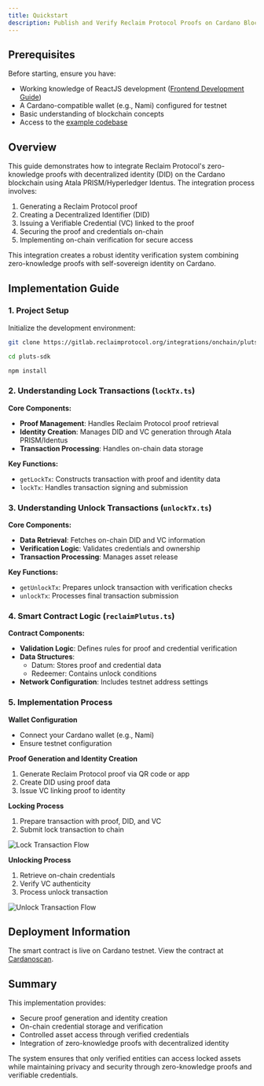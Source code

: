 ```yaml
---
title: Quickstart
description: Publish and Verify Reclaim Protocol Proofs on Cardano Blockchain
---
```



## Prerequisites

Before starting, ensure you have:
- Working knowledge of ReactJS development ([Frontend Development Guide](/web/frontend))
- A Cardano-compatible wallet (e.g., Nami) configured for testnet
- Basic understanding of blockchain concepts
- Access to the [example codebase](https://gitlab.reclaimprotocol.org/integrations/onchain/pluts-sdk)

## Overview

This guide demonstrates how to integrate Reclaim Protocol's zero-knowledge proofs with decentralized identity (DID) on the Cardano blockchain using Atala PRISM/Hyperledger Identus. The integration process involves:

1. Generating a Reclaim Protocol proof
2. Creating a Decentralized Identifier (DID)
3. Issuing a Verifiable Credential (VC) linked to the proof
4. Securing the proof and credentials on-chain
5. Implementing on-chain verification for secure access

This integration creates a robust identity verification system combining zero-knowledge proofs with self-sovereign identity on Cardano.

## Implementation Guide

<Steps>

### 1. Project Setup

Initialize the development environment:

```bash
git clone https://gitlab.reclaimprotocol.org/integrations/onchain/pluts-sdk

cd pluts-sdk

npm install
```

### 2. Understanding Lock Transactions (`lockTx.ts`)

**Core Components:**

- **Proof Management**: Handles Reclaim Protocol proof retrieval
- **Identity Creation**: Manages DID and VC generation through Atala PRISM/Identus
- **Transaction Processing**: Handles on-chain data storage

**Key Functions:**
- `getLockTx`: Constructs transaction with proof and identity data
- `lockTx`: Handles transaction signing and submission

### 3. Understanding Unlock Transactions (`unlockTx.ts`)

**Core Components:**

- **Data Retrieval**: Fetches on-chain DID and VC information
- **Verification Logic**: Validates credentials and ownership
- **Transaction Processing**: Manages asset release

**Key Functions:**
- `getUnlockTx`: Prepares unlock transaction with verification checks
- `unlockTx`: Processes final transaction submission

### 4. Smart Contract Logic (`reclaimPlutus.ts`)

**Contract Components:**

- **Validation Logic**: Defines rules for proof and credential verification
- **Data Structures**: 
  - Datum: Stores proof and credential data
  - Redeemer: Contains unlock conditions
- **Network Configuration**: Includes testnet address settings

### 5. Implementation Process

**Wallet Configuration**
- Connect your Cardano wallet (e.g., Nami)
- Ensure testnet configuration

**Proof Generation and Identity Creation**
1. Generate Reclaim Protocol proof via QR code or app
2. Create DID using proof data
3. Issue VC linking proof to identity

**Locking Process**
1. Prepare transaction with proof, DID, and VC
2. Submit lock transaction to chain

![Lock Transaction Flow](/cardano/lock.jpg)

**Unlocking Process**
1. Retrieve on-chain credentials
2. Verify VC authenticity
3. Process unlock transaction

![Unlock Transaction Flow](/cardano/unlock.jpg)

</Steps>

## Deployment Information

The smart contract is live on Cardano testnet. View the contract at [Cardanoscan](https://preprod.cardanoscan.io/address/addr_test1wzv5v4jx3xaz4nlgp6j6juw707huauprhfdkst66mlh0fcsgk7uvw).

## Summary

This implementation provides:
- Secure proof generation and identity creation
- On-chain credential storage and verification
- Controlled asset access through verified credentials
- Integration of zero-knowledge proofs with decentralized identity

The system ensures that only verified entities can access locked assets while maintaining privacy and security through zero-knowledge proofs and verifiable credentials.